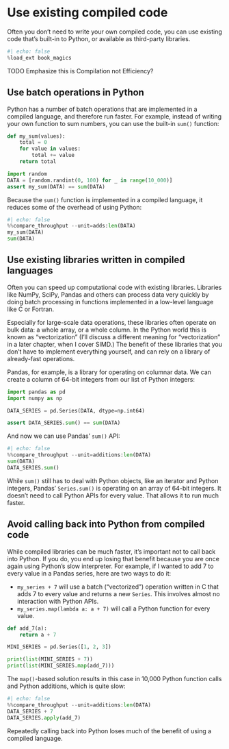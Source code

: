 # Use existing compiled code

Often you don't need to write your own compiled code, you can use existing code that's built-in to Python, or available as third-party libraries.

```python
#| echo: false
%load_ext book_magics
```

TODO Emphasize this is Compilation not Efficiency?

## Use batch operations in Python

Python has a number of batch operations that are implemented in a compiled language, and therefore run faster.
For example, instead of writing your own function to sum numbers, you can use the built-in `sum()` function:

```python
def my_sum(values):
    total = 0
    for value in values:
        total += value
    return total

import random
DATA = [random.randint(0, 100) for _ in range(10_000)]
assert my_sum(DATA) == sum(DATA)
```

Because the `sum()` function is implemented in a compiled language, it reduces some of the overhead of using Python:

```python
#| echo: false
%%compare_throughput --unit=adds:len(DATA)
my_sum(DATA)
sum(DATA)
```

## Use existing libraries written in compiled languages

Often you can speed up computational code with existing libraries.
Libraries like NumPy, SciPy, Pandas and others can process data very quickly by doing batch processing in functions implemented in a low-level language like C or Fortran.

Especially for large-scale data operations, these libraries often operate on bulk data: a whole array, or a whole column.
In the Python world this is known as "vectorization" (I'll discuss a different meaning for "vectorization" in a later chapter, when I cover SIMD.)
The benefit of these libraries that you don't have to implement everything yourself, and can rely on a library of already-fast operations.

Pandas, for example, is a library for operating on columnar data.
We can create a column of 64-bit integers from our list of Python integers:

```python
import pandas as pd
import numpy as np

DATA_SERIES = pd.Series(DATA, dtype=np.int64)

assert DATA_SERIES.sum() == sum(DATA)
```

And now we can use Pandas' `sum()` API:

```python
#| echo: false
%%compare_throughput --unit=additions:len(DATA)
sum(DATA)
DATA_SERIES.sum()
```

While `sum()` still has to deal with Python objects, like an iterator and Python integers, Pandas' `Series.sum()` is operating on an array of 64-bit integers.
It doesn't need to call Python APIs for every value.
That allows it to run much faster.

## Avoid calling back into Python from compiled code

While compiled libraries can be much faster, it's important not to call back into Python.
If you do, you end up losing that benefit because you are once again using Python's slow interpreter.
For example, if I wanted to add 7 to every value in a Pandas series, here are two ways to do it:

* `my_series + 7` will use a batch ("vectorized") operation written in C that adds 7 to every value and returns a new `Series`.
  This involves almost no interaction with Python APIs.
* `my_series.map(lambda a: a + 7)` will call a Python function for every value.

```python
def add_7(a):
    return a + 7

MINI_SERIES = pd.Series([1, 2, 3])

print(list(MINI_SERIES + 7))
print(list(MINI_SERIES.map(add_7)))
```

The `map()`-based solution results in this case in 10,000 Python function calls and Python additions, which is quite slow:

```python
#| echo: false
%%compare_throughput --unit=additions:len(DATA)
DATA_SERIES + 7
DATA_SERIES.apply(add_7)
```

Repeatedly calling back into Python loses much of the benefit of using a compiled language.
